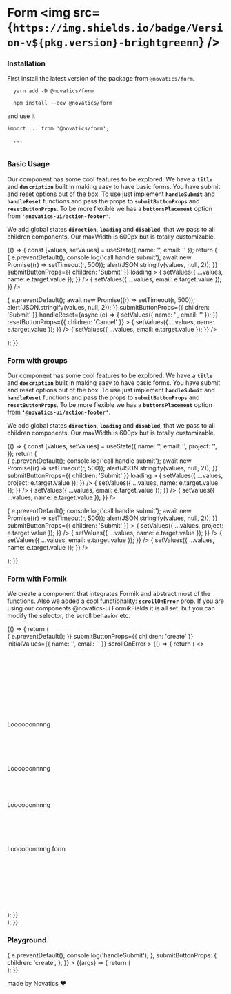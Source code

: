

<Meta title="Form" component={Form} />

# Form <img src={`https://img.shields.io/badge/Version-v${pkg.version}-brightgreenn`} />

### Installation

First install the latest version of the package from `@novatics/form`.

```shell
  yarn add -D @novatics/form
```

```shell
  npm install --dev @novatics/form
```

and use it

```tsx
import ... from '@novatics/form';

  ...


```

### Basic Usage

Our component has some cool features to be explored. We have a **`title`** and **`description`** built in making easy to have basic forms.
You have submit and reset options out of the box. To use just implement **`handleSubmit`** and **`handleReset`** functions and pass the props to
**`submitButtonProps`** and **`resetButtonProps`**. To be more flexible we has a **`buttonsPlacement`** option from **`'@novatics-ui/action-footer'`**.

We add global states **`direction`**, **`loading`** and **`disabled`**, that we pass to all children components. Our maxWidth is 600px but is totally customizable.

<Canvas>
  <Story name="Basic Usage">
    {() => {
      const [values, setValues] = useState({ name: '', email: '' });
      return (
        <Grid container spacing={2}>
          <Grid item xs={6}>
            <Form
              title={'Create a Project'}
              description={
                'Projects are where your repositories live. They are containers in which you can group similar repositories together for better code organizations.'
              }
              handleSubmit={async (e) => {
                e.preventDefault();
                console.log('call handle submit');
                await new Promise((r) => setTimeout(r, 500));
                alert(JSON.stringify(values, null, 2));
              }}
              submitButtonProps={{ children: 'Submit' }}
              loading
            >
              <InputField
                label="Project's name"
                hint="Some important text"
                value={values.name}
                onChange={(e) => {
                  setValues({ ...values, name: e.target.value });
                }}
              />
              <InputField
                label="email"
                value={values.email}
                onChange={(e) => {
                  setValues({ ...values, email: e.target.value });
                }}
              />
            </Form>
          </Grid>
          <Grid item xs={6}>
            <Form
              title={'Create a Project'}
              description={
                'Projects are where your repositories live. They are containers in which you can group similar repositories together for better code organizations.'
              }
              handleSubmit={async (e) => {
                e.preventDefault();
                await new Promise((r) => setTimeout(r, 500));
                alert(JSON.stringify(values, null, 2));
              }}
              submitButtonProps={{ children: 'Submit' }}
              handleReset={async (e) => {
                setValues({ name: '', email: '' });
              }}
              resetButtonProps={{ children: 'Cancel' }}
            >
              <InputField
                label="Project's name"
                hint="Some important text"
                value={values.name}
                onChange={(e) => {
                  setValues({ ...values, name: e.target.value });
                }}
              />
              <InputField
                label="email"
                value={values.email}
                onChange={(e) => {
                  setValues({ ...values, email: e.target.value });
                }}
              />
            </Form>
          </Grid>
        </Grid>
      );
    }}
  </Story>
</Canvas>

### Form with groups

Our component has some cool features to be explored. We have a **`title`** and **`description`** built in making easy to have basic forms.
You have submit and reset options out of the box. To use just implement **`handleSubmit`** and **`handleReset`** functions and pass the props to
**`submitButtonProps`** and **`resetButtonProps`**. To be more flexible we has a **`buttonsPlacement`** option from **`'@novatics-ui/action-footer'`**.

We add global states **`direction`**, **`loading`** and **`disabled`**, that we pass to all children components. Our maxWidth is 600px but is totally customizable.

<Canvas>
  <Story name="Form with groups">
    {() => {
      const [values, setValues] = useState({
        name: '',
        email: '',
        project: '',
      });
      return (
        <Grid container spacing={2}>
          <Grid item xs={6}>
            <Form
              title={'Create a Project'}
              description={
                'Projects are where your repositories live. They are containers in which you can group similar repositories together for better code organizations.'
              }
              handleSubmit={async (e) => {
                e.preventDefault();
                console.log('call handle submit');
                await new Promise((r) => setTimeout(r, 500));
                alert(JSON.stringify(values, null, 2));
              }}
              submitButtonProps={{ children: 'Submit' }}
              loading
            >
              <InputField
                label="Project's name"
                hint="Some important text"
                value={values.project}
                onChange={(e) => {
                  setValues({ ...values, project: e.target.value });
                }}
              />
              <FormGroup title="Personal Info">
                <InputField
                  label="name"
                  value={values.name}
                  onChange={(e) => {
                    setValues({ ...values, name: e.target.value });
                  }}
                />
                <InputField
                  label="email"
                  value={values.email}
                  onChange={(e) => {
                    setValues({ ...values, email: e.target.value });
                  }}
                />
                <CheckboxField label="agree with terms" labelPlacement="end" />
              </FormGroup>
              <FormGroup title="Company Info">
                <InputField
                  label="name"
                  value={values.name}
                  onChange={(e) => {
                    setValues({ ...values, name: e.target.value });
                  }}
                />
              </FormGroup>
            </Form>
          </Grid>
          <Grid item xs={6}>
            <Form
              title={'Create a Project'}
              description={
                'Projects are where your repositories live. They are containers in which you can group similar repositories together for better code organizations.'
              }
              direction="row"
              handleSubmit={async (e) => {
                e.preventDefault();
                console.log('call handle submit');
                await new Promise((r) => setTimeout(r, 500));
                alert(JSON.stringify(values, null, 2));
              }}
              submitButtonProps={{ children: 'Submit' }}
            >
              <InputField
                label="Project's name"
                hint="Some important text"
                value={values.project}
                onChange={(e) => {
                  setValues({ ...values, project: e.target.value });
                }}
              />
              <FormGroup title="Personal Info" >
                <InputField
                  label="name"
                  value={values.name}
                  onChange={(e) => {
                    setValues({ ...values, name: e.target.value });
                  }}
                />
                <InputField
                  label="email"
                  value={values.email}
                  onChange={(e) => {
                    setValues({ ...values, email: e.target.value });
                  }}
                />
                <CheckboxField label="agree with terms" labelPlacement="end" />
              </FormGroup>
              <FormGroup title="Company Info">
                <InputField
                  label="name"
                  value={values.name}
                  onChange={(e) => {
                    setValues({ ...values, name: e.target.value });
                  }}
                />
              </FormGroup>
            </Form>
          </Grid>
        </Grid>
      );
    }}
  </Story>
</Canvas>

### Form with Formik

We create a component that integrates Formik and abstract most of the functions. Also we added a cool functionality: **`scrollOnError`** prop. If you are using our components @novatics-ui FormikFields it is all set.
but you can modify the selector, the scroll behavior etc.

<Canvas>
  <Story name="Forkmik">
    {() => {
      return (
        <div style={{ display: 'flex', flexDirection: 'row' }}>
          <FormikForm
            title={'Create a Project'}
            description={
              'Projects are where your repositories live. They are containers in which you can group similar repositories together for better code organizations.'
            }
            onSubmit={(values) => {
              e.preventDefault();
            }}
            submitButtonProps={{ children: 'create' }}
            initialValues={{ name: '', email: '' }}
            scrollOnError
          >
            {() => {
              return (
                <>
                  <InputFormikField id="name" name="name" required />
                  <br />
                  <br />
                  <br />
                  <br />
                  <br />
                  <br />
                  <br />
                  <br />
                  <br />
                  <br />
                  <br />
                  Loooooonnnng
                  <br />
                  <br />
                  <br />
                  <br />
                  <br />
                  <br />
                  Loooooonnnng
                  <br />
                  <br />
                  <br />
                  <br />
                  <br />
                  Loooooonnnng
                  <br />
                  <br />
                  <br />
                  <br />
                  <br />
                  <br />
                  Loooooonnnng form
                  <br />
                  <br />
                  <br />
                  <br />
                  <br />
                  <br />
                  <br />
                  <br />
                  <br />
                  <InputFormikField id="email" name="email" />
                </>
              );
            }}
          </FormikForm>
        </div>
      );
    }}
  </Story>
</Canvas>

### Playground

<Canvas>
  <Story
    name="Playground"
    args={{
      title: 'I am title!',
      description: 'And I, description!',
      handleSubmit: (e) => {
        e.preventDefault();
        console.log('handleSubmit');
      },
      submitButtonProps: {
        children: 'create',
      },
    }}
  >
    {(args) => {
      return (
        <Form {...args}>
          <InputField label="name" />
        </Form>
      );
    }}
  </Story>
</Canvas>

<ArgsTable story="Playground" />

made by Novatics ❤
